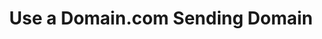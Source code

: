 ---
title: "Use a Domain.com Sending Domain"
description: "Description of your new file."
sidebarTitle: "Domain.com"
---